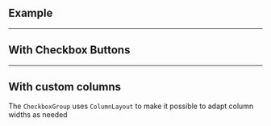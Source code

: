 ## Example

<LiveCodeEditor />

---

## With Checkbox Buttons

<LiveCodeEditor example="buttons" />

---

## With custom columns

The `CheckboxGroup` uses `ColumnLayout` to make it possible to adapt column
widths as needed

<LiveCodeEditor example="customColumns" />
